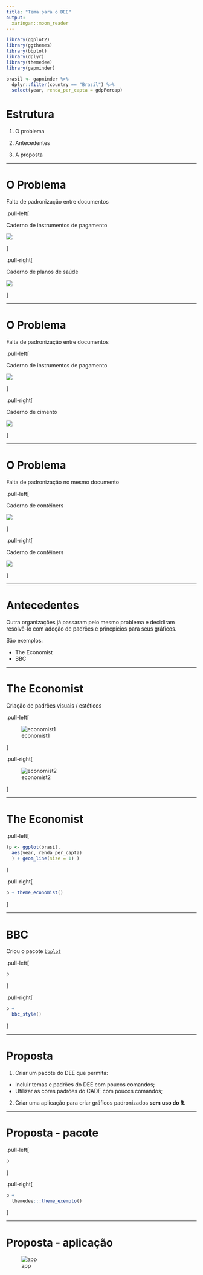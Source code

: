 ```yaml
---
title: "Tema para o DEE"
output:
  xaringan::moon_reader
---
```


```r
library(ggplot2)
library(ggthemes)
library(bbplot)
library(dplyr)
library(themedee)
library(gapminder)

brasil <- gapminder %>% 
  dplyr::filter(country == "Brazil") %>% 
  select(year, renda_per_capta = gdpPercap)
```


# Estrutura

1. O problema

1. Antecedentes

1. A proposta

---

# O Problema

Falta de padronização entre documentos

.pull-left[

Caderno de instrumentos de pagamento

![](graf1_mp.png)

]

.pull-right[

Caderno de planos de saúde

![](graf1_saude.png)

]

---

# O Problema

Falta de padronização entre documentos

.pull-left[

Caderno de instrumentos de pagamento

![](graf1_mp.png)

]

.pull-right[

Caderno de cimento

![](graf1_cimento.png)

]

---

# O Problema

Falta de padronização no mesmo documento

.pull-left[

Caderno de contêiners


![](graf2_trans_mar.png)

]

.pull-right[

Caderno de contêiners

![](graf14_trans_mar.png)

]

---

# Antecedentes

Outra organizações já passaram pelo mesmo problema e 
decidiram resolvê-lo com adoção de padrões e princpícios 
para seus gráficos.

São exemplos:

* The Economist
* BBC

---

# The Economist

Criação de padrões visuais / estéticos

.pull-left[

![economist1](theecon1.png)

]

.pull-right[

![economist2](theecon2.png)

]

---

# The Economist

.pull-left[

```r
(p <- ggplot(brasil, 
  aes(year, renda_per_capta)
  ) + geom_line(size = 1) )
```

]

.pull-right[

```r
p + theme_economist()
```

]

---

# BBC

Criou o pacote [`bbplot`](https://github.com/bbc/bbplot)


.pull-left[

```r
p
```

]

.pull-right[

```r
p + 
  bbc_style()
```

]

---

# Proposta

1. Criar um pacote do DEE que permita:
  + Incluir temas e padrões do DEE com poucos comandos;
  + Utilizar as cores padrões do CADE com poucos comandos;

2. Criar uma aplicação para criar gráficos padronizados **sem uso do R**.



---

# Proposta - pacote

.pull-left[

```r
p
```

]

.pull-right[

```r
p + 
  themedee:::theme_exemplo()
```

]

---

# Proposta - aplicação

![app](app.png)
